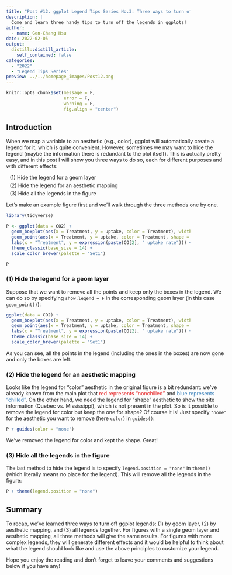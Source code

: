 ```yaml
---
title: "Post #12. ggplot Legend Tips Series No.3: Three ways to turn off the legends in ggplots"
description: |
  Come and learn three handy tips to turn off the legends in ggplots!
author:
  - name: Gen-Chang Hsu
date: 2022-02-05
output:
  distill::distill_article:
    self_contained: false
categories:
  - "2022"
  - "Legend Tips Series"
preview: ../../homepage_images/Post12.png
---
```


<!-- Webpage style -->
<style>
d-article a {
    color: #2780e3 !important;
    border-bottom: none !important;
}

d-article a:hover {
    color: #2780e3 !important;
    border-bottom: 2px solid !important;
}

d-byline {
    margin-left: -10% !important;
}

d-title {
    margin-left: -10%;
}

d-title h1{
    font-size: 45px;
    width: 130%;
}

d-article {
    margin-left: -10%;
}

p {
    width: 120%;
}

d-article h2 {
    width: 120%;
}

d-article h3 {
  width: 120%;
  font-size: 28px;
}

div.article-footer{
    width: 120%;
}

d-article div.sourceCode { 
    width: 120% !important;
}

d-article pre { 
    width: 120% !important;
}

div.l-body {
    width: 120% !important;
}

div.l-body img {
    margin-right: 20% !important;
}
</style>

```r
knitr::opts_chunk$set(message = F, 
                      error = F, 
                      warning = F,
                      fig.align = "center")

```

<!-- Start of the article -->

## Introduction

When we map a variable to an aesthetic (e.g., color), ggplot will automatically create a legend for it, which is quite convenient. However, sometimes we may want to hide the legend (maybe the information there is redundant to the plot itself). This is actually pretty easy, and in this post I will show you three ways to do so, each for different purposes and with different effects:

<span style="display: block; margin-top: 0px; margin-left: 10px"> (1) Hide the legend for a geom layer</span>
<span style="display: block; margin-top: 5px; margin-left: 10px"> (2) Hide the legend for an aesthetic mapping</span>
<span style="display: block; margin-top: 5px; margin-left: 10px"> (3) Hide all the legends in the figure</span>

Let's make an example figure first and we'll walk through the three methods one by one.

```r
library(tidyverse)

P <- ggplot(data = CO2) + 
  geom_boxplot(aes(x = Treatment, y = uptake, color = Treatment), width = 0.5) + 
  geom_point(aes(x = Treatment, y = uptake, color = Treatment, shape = Type), position = position_jitter(width = 0.05)) + 
  labs(x = "Treatment", y = expression(paste(CO[2], " uptake rate"))) + 
  theme_classic(base_size = 14) + 
  scale_color_brewer(palette = "Set1")

P
```

### (1) Hide the legend for a geom layer

Suppose that we want to remove all the points and keep only the boxes in the legend. We can do so by specifying `show.legend = F` in the corresponding geom layer (in this case `geom_point()`):

```r
ggplot(data = CO2) + 
  geom_boxplot(aes(x = Treatment, y = uptake, color = Treatment), width = 0.5) + 
  geom_point(aes(x = Treatment, y = uptake, color = Treatment, shape = Type), position = position_jitter(width = 0.05), show.legend = F) + 
  labs(x = "Treatment", y = expression(paste(CO[2], " uptake rate"))) + 
  theme_classic(base_size = 14) + 
  scale_color_brewer(palette = "Set1")

```

As you can see, all the points in the legend (including the ones in the boxes) are now gone and only the boxes are left.


### (2) Hide the legend for an aesthetic mapping 

Looks like the legend for "color" aesthetic in the original figure is a bit redundant: we've already known from the main plot that <span style = "color: #E41A1C;">red represents "nonchilled"</span> and <span style = "color: #377EB8;">blue represents "chilled"</span>. On the other hand, we need the legend for "shape" aesthetic to show the site information (Quebec vs. Mississippi), which is not present in the plot. So is it possible to remove the legend for color but keep the one for shape? Of course it is! Just specify `"none"` for the aesthetic you want to remove (here `color`) in `guides()`:

```r
P + guides(color = "none")

```

We've removed the legend for color and kept the shape. Great! 


### (3) Hide all the legends in the figure

The last method to hide the legend is to specify `legend.position = "none"` in `theme()` (which literally means no place for the legend). This will remove all the legends in the figure:

```r
P + theme(legend.position = "none")

```


## Summary

To recap, we've learned three ways to turn off ggplot legends: (1) by geom layer, (2) by aesthetic mapping, and (3) all legends together. For figures with a single geom layer and aesthetic mapping, all three methods will give the same results. For figures with more complex legends, they will generate different effects and it would be helpful to think about what the legend should look like and use the above principles to customize your legend.

Hope you enjoy the reading and don't forget to leave your comments and suggestions below if you have any!


